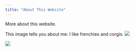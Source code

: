 ---
title: "About This Website"
---

More about this website.

This image tells you about me: I like frenchies and corgis.
![](C:/Users/angel/Downloads/GitHub/frenchie.jpg)

![](https://i.pinimg.com/originals/5b/e8/4f/5be84f684cb91a9783116073ba0d740a.jpg)


